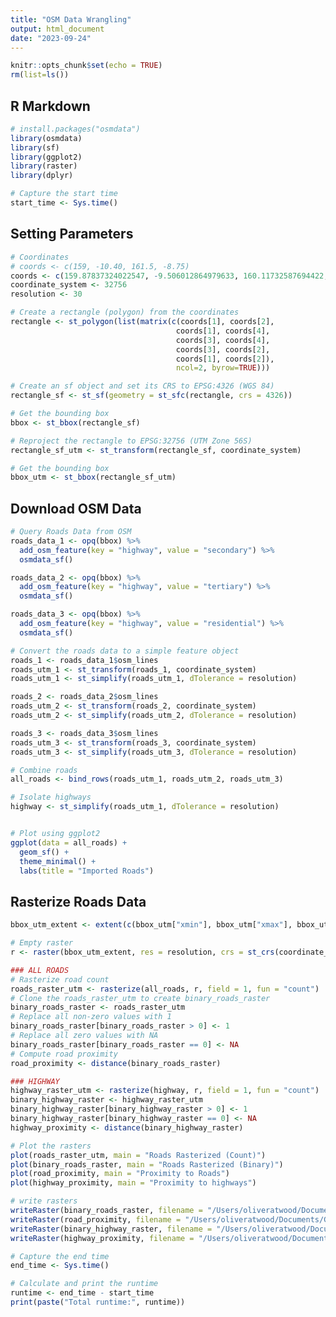 ```yaml
---
title: "OSM Data Wrangling"
output: html_document
date: "2023-09-24"
---
```


```r
knitr::opts_chunk$set(echo = TRUE)
rm(list=ls())
```

## R Markdown

```r
# install.packages("osmdata")
library(osmdata)
library(sf)
library(ggplot2)
library(raster)
library(dplyr)

# Capture the start time
start_time <- Sys.time()
```

## Setting Parameters
```r
# Coordinates
# coords <- c(159, -10.40, 161.5, -8.75)
coords <- c(159.87837324022547, -9.506012864979633, 160.11732587694422, -9.365122938868943)
coordinate_system <- 32756
resolution <- 30

```

```r
# Create a rectangle (polygon) from the coordinates
rectangle <- st_polygon(list(matrix(c(coords[1], coords[2],
                                     coords[1], coords[4],
                                     coords[3], coords[4],
                                     coords[3], coords[2],
                                     coords[1], coords[2]), 
                                     ncol=2, byrow=TRUE)))

# Create an sf object and set its CRS to EPSG:4326 (WGS 84)
rectangle_sf <- st_sf(geometry = st_sfc(rectangle, crs = 4326))

# Get the bounding box
bbox <- st_bbox(rectangle_sf)

# Reproject the rectangle to EPSG:32756 (UTM Zone 56S)
rectangle_sf_utm <- st_transform(rectangle_sf, coordinate_system)

# Get the bounding box
bbox_utm <- st_bbox(rectangle_sf_utm)

```

## Download OSM Data
```r
# Query Roads Data from OSM
roads_data_1 <- opq(bbox) %>%
  add_osm_feature(key = "highway", value = "secondary") %>%
  osmdata_sf()

roads_data_2 <- opq(bbox) %>%
  add_osm_feature(key = "highway", value = "tertiary") %>%
  osmdata_sf()

roads_data_3 <- opq(bbox) %>%
  add_osm_feature(key = "highway", value = "residential") %>%
  osmdata_sf()
```

```r
# Convert the roads data to a simple feature object
roads_1 <- roads_data_1$osm_lines
roads_utm_1 <- st_transform(roads_1, coordinate_system)
roads_utm_1 <- st_simplify(roads_utm_1, dTolerance = resolution)

roads_2 <- roads_data_2$osm_lines
roads_utm_2 <- st_transform(roads_2, coordinate_system)
roads_utm_2 <- st_simplify(roads_utm_2, dTolerance = resolution)

roads_3 <- roads_data_3$osm_lines
roads_utm_3 <- st_transform(roads_3, coordinate_system)
roads_utm_3 <- st_simplify(roads_utm_3, dTolerance = resolution)

# Combine roads
all_roads <- bind_rows(roads_utm_1, roads_utm_2, roads_utm_3)

# Isolate highways
highway <- st_simplify(roads_utm_1, dTolerance = resolution)


# Plot using ggplot2
ggplot(data = all_roads) +
  geom_sf() +
  theme_minimal() +
  labs(title = "Imported Roads")


```

## Rasterize Roads Data
```r
bbox_utm_extent <- extent(c(bbox_utm["xmin"], bbox_utm["xmax"], bbox_utm["ymin"], bbox_utm["ymax"]))

# Empty raster
r <- raster(bbox_utm_extent, res = resolution, crs = st_crs(coordinate_system))

### ALL ROADS 
# Rasterize road count
roads_raster_utm <- rasterize(all_roads, r, field = 1, fun = "count")
# Clone the roads_raster_utm to create binary_roads_raster
binary_roads_raster <- roads_raster_utm
# Replace all non-zero values with 1
binary_roads_raster[binary_roads_raster > 0] <- 1
# Replace all zero values with NA
binary_roads_raster[binary_roads_raster == 0] <- NA
# Compute road proximity
road_proximity <- distance(binary_roads_raster)

### HIGHWAY
highway_raster_utm <- rasterize(highway, r, field = 1, fun = "count")
binary_highway_raster <- highway_raster_utm
binary_highway_raster[binary_highway_raster > 0] <- 1
binary_highway_raster[binary_highway_raster == 0] <- NA
highway_proximity <- distance(binary_highway_raster)

# Plot the rasters
plot(roads_raster_utm, main = "Roads Rasterized (Count)")
plot(binary_roads_raster, main = "Roads Rasterized (Binary)")
plot(road_proximity, main = "Proximity to Roads")
plot(highway_proximity, main = "Proximity to highways")

# write rasters
writeRaster(binary_roads_raster, filename = "/Users/oliveratwood/Documents/GitHub/HotspotStoplight/R-scripts/data/roads_binary.tif", format = "GTiff", overwrite = TRUE)
writeRaster(road_proximity, filename = "/Users/oliveratwood/Documents/GitHub/HotspotStoplight/R-scripts/data/roads_proximity.tif", format = "GTiff", overwrite = TRUE)
writeRaster(binary_highway_raster, filename = "/Users/oliveratwood/Documents/GitHub/HotspotStoplight/R-scripts/data/highway_binary.tif", format = "GTiff", overwrite = TRUE)
writeRaster(highway_proximity, filename = "/Users/oliveratwood/Documents/GitHub/HotspotStoplight/R-scripts/data/highway_proximity.tif", format = "GTiff", overwrite = TRUE)

```

```r
# Capture the end time
end_time <- Sys.time()

# Calculate and print the runtime
runtime <- end_time - start_time
print(paste("Total runtime:", runtime))
```

